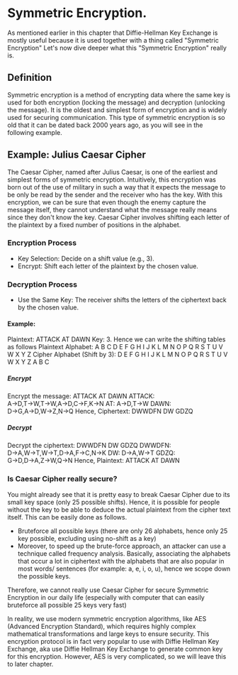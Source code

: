 #  Symmetric Encryption.

As mentioned earlier in this chapter that Diffie-Hellman Key Exchange is mostly useful because it is used together with a thing called "Symmetric Encryption" Let's now dive deeper what this "Symmetric Encryption" really is.

## Definition
Symmetric encryption is a method of encrypting data where the same key is used for both encryption (locking the message) and decryption (unlocking the message). It is the oldest and simplest form of encryption and is widely used for securing communication. This type of symmetric encryption is so old that it can be dated back 2000 years ago, as you will see in the following example.

## Example: Julius Caesar Cipher
The Caesar Cipher, named after Julius Caesar, is one of the earliest and simplest forms of symmetric encryption. Intuitively, this encryption was born out of the use of military in such a way that it expects the message to be only be read by the sender and the receiver who has the key. With this encryption, we can be sure that even though the enemy capture the message itself, they cannot understand what the message really means since they don't know the key. Caesar Cipher involves shifting each letter of the plaintext by a fixed number of positions in the alphabet.

### Encryption Process
- Key Selection: Decide on a shift value (e.g., 3).
- Encrypt: Shift each letter of the plaintext by the chosen value.

### Decryption Process
- Use the Same Key: The receiver shifts the letters of the ciphertext back by the chosen value.


#### Example:
Plaintext: ATTACK AT DAWN
Key: 3. Hence we can write the shifting tables as follows
Plaintext Alphabet: A B C D E F G H I J K L M N O P Q R S T U V W X Y Z
Cipher Alphabet (Shift by 3): D E F G H I J K L M N O P Q R S T U V W X Y Z A B C

##### Encrypt
Encrypt the message: ATTACK AT DAWN
ATTACK: A→D,T→W,T→W,A→D,C→F,K→N
AT: A→D,T→W
DAWN: D→G,A→D,W→Z,N→Q
Hence, Ciphertext: DWWDFN DW GDZQ

##### Decrypt
Decrypt the ciphertext: DWWDFN DW GDZQ
DWWDFN: D→A,W→T,W→T,D→A,F→C,N→K
DW: D→A,W→T
GDZQ: G→D,D→A,Z→W,Q→N
Hence, Plaintext: ATTACK AT DAWN

<Quiz id="1" />
<Quiz id="2" />

### Is Caesar Cipher really secure? 
You might already see that it is pretty easy to break Caesar Cipher due to its small key space (only 25 possible shifts). Hence, it is possible for people without the key to be able to deduce the actual plaintext from the cipher text itself. This can be easily done as follows.
- Bruteforce all possible keys (there are only 26 alphabets, hence only 25 key possible, excluding using no-shift as a key)
- Moreover, to speed up the brute-force approach, an attacker can use a technique called frequency analysis. Basically, associating the alphabets that occur a lot in ciphertext with the alphabets that are also popular in most words/ sentences (for example: a, e, i, o, u), hence we scope down the possible keys.

Therefore, we cannot really use Caesar Cipher for secure Symmetric Encryption in our daily life (especially with computer that can easily bruteforce all possible 25 keys very fast)

In reality, we use modern symmetric encryption algorithms, like AES (Advanced Encryption Standard), which requires highly complex mathematical transformations and large keys to ensure security. This encryption protocol is in fact very popular to use with Diffie Hellman Key Exchange, aka use Diffie Hellman Key Exchange to generate common key for this encryption. However, AES is very complicated, so we will leave this to later chapter. 


